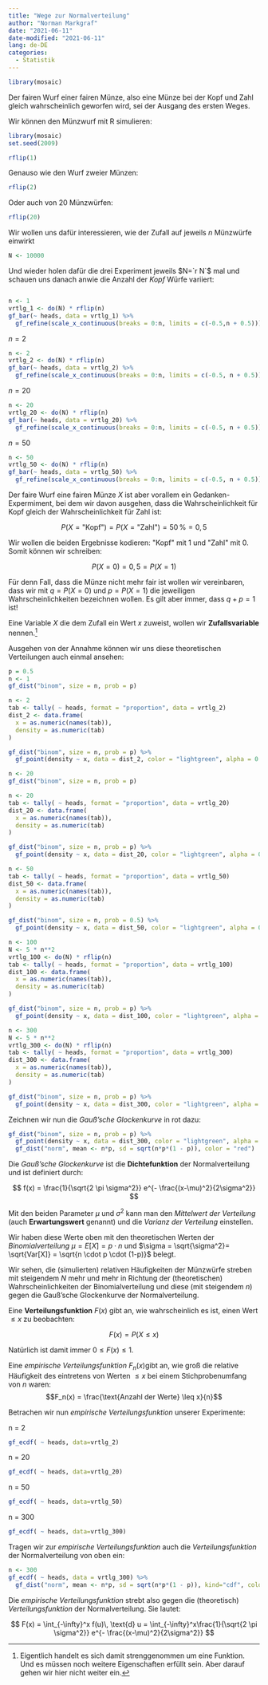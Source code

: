 ```yaml
---
title: "Wege zur Normalverteilung"
author: "Norman Markgraf"
date: "2021-06-11"
date-modified: "2021-06-11"
lang: de-DE
categories: 
  - Statistik
---
```


```r
library(mosaic)
```

Der fairen Wurf einer fairen Münze, also eine Münze bei der Kopf und Zahl gleich wahrscheinlich geworfen wird, sei der Ausgang des ersten Weges.

Wir können den Münzwurf mit R simulieren:

```r
library(mosaic)
set.seed(2009)

rflip(1)
```

Genauso wie den Wurf zweier Münzen:

```r
rflip(2)
```

Oder auch von 20 Münzwürfen:

```r
rflip(20)
```

Wir wollen uns dafür interessieren, wie der Zufall auf jeweils $n$ Münzwürfe einwirkt

```r
N <- 10000
```

Und wieder holen dafür die drei Experiment jeweils $N=`r N`$ mal und schauen uns danach anwie die Anzahl der *Kopf* Würfe variiert:

```r
```

```r
n <- 1
vrtlg_1 <- do(N) * rflip(n)
gf_bar(~ heads, data = vrtlg_1) %>%
  gf_refine(scale_x_continuous(breaks = 0:n, limits = c(-0.5,n + 0.5)))
```

$n=2$

```r
n <- 2
vrtlg_2 <- do(N) * rflip(n)
gf_bar(~ heads, data = vrtlg_2) %>%
  gf_refine(scale_x_continuous(breaks = 0:n, limits = c(-0.5, n + 0.5)))
```

$n=20$

```r
n <- 20
vrtlg_20 <- do(N) * rflip(n)
gf_bar(~ heads, data = vrtlg_20) %>%
  gf_refine(scale_x_continuous(breaks = 0:n, limits = c(-0.5, n + 0.5)))
```

$n=50$

```r
n <- 50
vrtlg_50 <- do(N) * rflip(n)
gf_bar(~ heads, data = vrtlg_50) %>%
  gf_refine(scale_x_continuous(breaks = 0:n, limits = c(-0.5, n + 0.5)))
```

Der faire Wurf eine fairen Münze $X$ ist aber vorallem ein Gedanken-Expermiment, bei dem wir davon ausgehen, dass die Wahrscheinlichkeit für Kopf gleich der Wahrscheinlichkeit für Zahl ist:

$$
P(X = \text{"Kopf"}) = P(X = \text{"Zahl"}) = 50\,\% = 0{,}5
$$

Wir wollen die beiden Ergebnisse kodieren: $\text{"Kopf"}$ mit $1$ und $\text{"Zahl"}$ mit $0$. Somit können wir schreiben:

$$
P(X = 0)  = 0{,}5 = P(X = 1)
$$

Für denn Fall, dass die Münze nicht mehr fair ist wollen wir vereinbaren, dass wir mit $q = P(X = 0)$ und $p = P(X = 1)$ die jeweiligen Wahrscheinlichkeiten bezeichnen wollen. Es gilt aber immer, dass $q+p = 1$ ist!

Eine Variable $X$ die dem Zufall ein Wert $x$ zuweist, wollen wir **Zufallsvariable** nennen.[^1]

[^1]: Eigentlich handelt es sich damit strenggenommen um eine Funktion. Und es müssen noch weitere Eigenschaften erfüllt sein. Aber darauf gehen wir hier nicht weiter ein.

Ausgehen von der Annahme können wir uns diese theoretischen Verteilungen auch einmal ansehen:

```r
p = 0.5
n <- 1
gf_dist("binom", size = n, prob = p)
```

```r
n <- 2
tab <- tally( ~ heads, format = "proportion", data = vrtlg_2)
dist_2 <- data.frame(
  x = as.numeric(names(tab)),
  density = as.numeric(tab)
) 

gf_dist("binom", size = n, prob = p) %>%
  gf_point(density ~ x, data = dist_2, color = "lightgreen", alpha = 0.7)
```

```r
n <- 20
gf_dist("binom", size = n, prob = p)
```

```r
n <- 20
tab <- tally( ~ heads, format = "proportion", data = vrtlg_20)
dist_20 <- data.frame(
  x = as.numeric(names(tab)),
  density = as.numeric(tab)
) 

gf_dist("binom", size = n, prob = p) %>%
  gf_point(density ~ x, data = dist_20, color = "lightgreen", alpha = 0.7)
```

```r
n <- 50
tab <- tally( ~ heads, format = "proportion", data = vrtlg_50)
dist_50 <- data.frame(
  x = as.numeric(names(tab)),
  density = as.numeric(tab)
) 

gf_dist("binom", size = n, prob = 0.5) %>%
  gf_point(density ~ x, data = dist_50, color = "lightgreen", alpha = 0.7)
```

```r
n <- 100
N <- 5 * n**2
vrtlg_100 <- do(N) * rflip(n)
tab <- tally( ~ heads, format = "proportion", data = vrtlg_100)
dist_100 <- data.frame(
  x = as.numeric(names(tab)),
  density = as.numeric(tab)
) 

gf_dist("binom", size = n, prob = p) %>%
  gf_point(density ~ x, data = dist_100, color = "lightgreen", alpha = 0.7)

```

```r
n <- 300
N <- 5 * n**2
vrtlg_300 <- do(N) * rflip(n)
tab <- tally( ~ heads, format = "proportion", data = vrtlg_300)
dist_300 <- data.frame(
  x = as.numeric(names(tab)),
  density = as.numeric(tab)
) 

gf_dist("binom", size = n, prob = p) %>%
  gf_point(density ~ x, data = dist_300, color = "lightgreen", alpha = 0.7)
```

Zeichnen wir nun die *Gauß'sche Glockenkurve* in rot dazu:

```r
gf_dist("binom", size = n, prob = p) %>%
  gf_point(density ~ x, data = dist_300, color = "lightgreen", alpha = 0.7) %>%
  gf_dist("norm", mean <- n*p, sd = sqrt(n*p*(1 - p)), color = "red")
```

Die *Gauß'sche Glockenkurve* ist die **Dichtefunktion** der Normalverteilung und ist definiert durch:

$$
f(x) = \frac{1}{\sqrt{2 \pi \sigma^2}} e^{- \frac{(x-\mu)^2}{2\sigma^2}}
$$

Mit den beiden Parameter $\mu$ und $\sigma^2$ kann man den *Mittelwert der Verteilung* (auch **Erwartungswert** genannt) und die *Varianz der Verteilung* einstellen.

Wir haben diese Werte oben mit den theoretischen Werten der *Binomialverteilung* $\mu = E[X] = p \cdot n$ und $\sigma = \sqrt{\sigma^2}= \sqrt{Var[X]} = \sqrt{n \cdot p \cdot (1-p)}$ belegt.

Wir sehen, die (simulierten) relativen Häufigkeiten der Münzwürfe streben mit steigendem $N$ mehr und mehr in Richtung der (theoretischen) Wahrscheinlichkeiten der Binomialverteilung und diese (mit steigendem $n$) gegen die Gauß'sche Glockenkurve der Normalverteilung.

Eine **Verteilungsfunktion** $F(x)$ gibt an, wie wahrscheinlich es ist, einen Wert $\leq x$ zu beobachten:

$$
F(x) = P(X \leq x)
$$

Natürlich ist damit immer $0 \leq F(x) \leq 1$.

Eine *empirische Verteilungsfunktion* $F_n(x)$gibt an, wie groß die relative Häufigkeit des eintretens von Werten $\leq x$ bei einem Stichprobenumfang von $n$ waren: $$F_n(x) = \frac{\text{Anzahl der Werte} \leq x}{n}$$

Betrachen wir nun *empirische Verteilungsfunktion* unserer Experimente:

n = 2

```r
gf_ecdf( ~ heads, data=vrtlg_2)
```

n = 20

```r
gf_ecdf( ~ heads, data=vrtlg_20)
```

n = 50

```r
gf_ecdf( ~ heads, data=vrtlg_50)
```

n = 300

```r
gf_ecdf( ~ heads, data=vrtlg_300)
```

Tragen wir zur *empirische Verteilungsfunktion* auch die *Verteilungsfunktion* der Normalverteilung von oben ein:

```r
n <- 300
gf_ecdf( ~ heads, data = vrtlg_300) %>%
  gf_dist("norm", mean <- n*p, sd = sqrt(n*p*(1 - p)), kind="cdf", color = "red")
```

Die *empirische Verteilungsfunktion* strebt also gegen die (theoretisch) *Verteilungsfunktion* der Normalverteilung. Sie lautet:

$$
F(x) = \int_{-\infty}^x f(u)\, \text{d} u = \int_{-\infty}^x\frac{1}{\sqrt{2 \pi \sigma^2}} e^{- \frac{(x-\mu)^2}{2\sigma^2}}
$$
